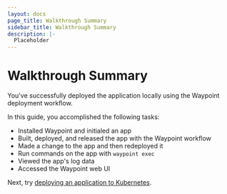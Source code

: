 ```yaml
---
layout: docs
page_title: Walkthrough Summary
sidebar_title: Walkthrough Summary
description: |-
  Placeholder
---
```


# Walkthrough Summary

You've successfully deployed the application locally using the Waypoint deployment workflow.

In this guide, you accomplished the following tasks:

- Installed Waypoint and initialed an app
- Built, deployed, and released the app with the Waypoint workflow
- Made a change to the app and then redeployed it
- Run commands on the app with `waypoint exec`
- Viewed the app's log data
- Accessed the Waypoint web UI

Next, try [deploying an application to Kubernetes](/docs/getting-started/k8s-example-app).
